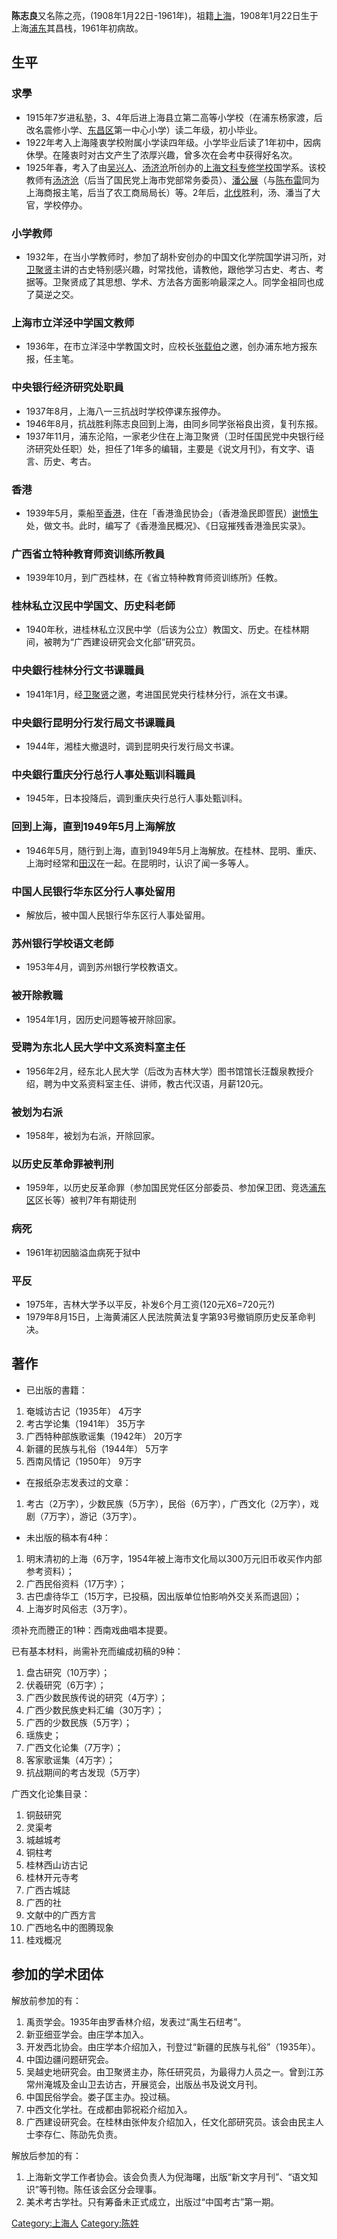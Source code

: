 {{unreferenced|time=2013-05-07T08:53:12+00:00}}
'''陈志良'''又名陈之亮，(1908年1月22日-1961年)，祖籍[[上海|上海]]，1908年1月22日生于上海[[浦东|浦东]]其昌栈，1961年初病故。

== 生平 ==
=== 求學 ===
*1915年7岁进私塾，3、4年后进上海县立第二高等小学校（在浦东杨家渡，后改名震修小学、[[东昌区_(上海市)|东昌区]]第一中心小学）读二年级，初小毕业。
*1922年考入上海隆衷学校附属小学读四年级。小学毕业后读了1年初中，因病休學。在隆衷时对古文产生了浓厚兴趣，曾多次在会考中获得好名次。
*1925年春，考入了由[[吴兴人|吴兴人]]、[[汤济沧|汤济沧]]所创办的[[上海文科专修学校|上海文科专修学校]]国学系。该校教师有[[汤济沧|汤济沧]]（后当了国民党上海市党部常务委员）、[[潘公展|潘公展]]（与[[陈布雷|陈布雷]]同为上海商报主笔，后当了农工商局局长）等。2年后，[[北伐|北伐]]胜利，汤、潘当了大官，学校停办。
=== 小学教师 ===
*1932年，在当小学教师时，参加了胡朴安创办的中国文化学院国学讲习所，对[[卫聚贤|卫聚贤]]主讲的古史特别感兴趣，时常找他，请教他，跟他学习古史、考古、考据等。卫聚贤成了其思想、学术、方法各方面影响最深之人。同学金祖同也成了莫逆之交。
=== 上海市立洋泾中学国文教师 ===
*1936年，在市立洋泾中学教国文时，应校长[[张载伯|张载伯]]之邀，创办浦东地方报东报，任主笔。
=== 中央银行经济研究处职員 ===
*1937年8月，上海八一三抗战时学校停课东报停办。
*1946年8月，抗战胜利陈志良回到上海，由同乡同学张裕良出资，复刊东报。
*1937年11月，浦东沦陷，一家老少住在上海卫聚贤（卫时任国民党中央银行经济研究处任职）处，担任了1年多的编辑，主要是《说文月刊》，有文字、语言、历史、考古。
=== 香港 ===
*1939年5月，乘船至[[香港|香港]]，住在「香港渔民协会」（香港渔民即疍民）[[谢愤生|谢愤生]]处，做文书。此时，编写了《香港渔民概况》、《日寇摧残香港渔民实录》。
=== 广西省立特种教育师资训练所教員 ===
*1939年10月，到广西桂林，在《省立特种教育师资训练所》任教。
=== 桂林私立汉民中学国文、历史科老師 ===
*1940年秋，进桂林私立汉民中学（后该为公立）教国文、历史。在桂林期间，被聘为“广西建设研究会文化部”研究员。
=== 中央銀行桂林分行文书课職員 ===
*1941年1月，经[[卫聚贤|卫聚贤]]之邀，考进国民党央行桂林分行，派在文书课。
=== 中央銀行昆明分行发行局文书课職員 ===
*1944年，湘桂大撤退时，调到昆明央行发行局文书课。
=== 中央銀行重庆分行总行人事处甄训科職員 ===
*1945年，日本投降后，调到重庆央行总行人事处甄训科。
=== 回到上海，直到1949年5月上海解放 ===
*1946年5月，随行到上海，直到1949年5月上海解放。在桂林、昆明、重庆、上海时经常和[[田汉|田汉]]在一起。在昆明时，认识了闻一多等人。
=== 中国人民银行华东区分行人事处留用 ===
*解放后，被中国人民银行华东区行人事处留用。
=== 苏州银行学校语文老師 ===
*1953年4月，调到苏州银行学校教语文。
=== 被开除教職 ===
*1954年1月，因历史问题等被开除回家。
=== 受聘为东北人民大学中文系资料室主任 ===
*1956年2月，经东北人民大学（后改为吉林大学）图书馆馆长汪馥泉教授介绍，聘为中文系资料室主任、讲师，教古代汉语，月薪120元。
=== 被划为右派 ===
*1958年，被划为右派，开除回家。
=== 以历史反革命罪被判刑 ===
*1959年，以历史反革命罪（参加国民党任区分部委员、参加保卫团、竞选[[浦东区|浦东区]]区长等）被判7年有期徒刑
=== 病死 ===
*1961年初因脑溢血病死于狱中
=== 平反 ===
*1975年，吉林大学予以平反，补发6个月工资(120元X6=720元?)
*1979年8月15日，上海黄浦区人民法院黄法复字第93号撤销原历史反革命判决。

== 著作 ==
*已出版的書籍：
# 奄城访古记（1935年）          4万字
# 考古学论集（1941年）          35万字
# 广西特种部族歌谣集（1942年）  20万字
# 新疆的民族与礼俗（1944年）    5万字
# 西南风情记（1950年）          9万字
*在报纸杂志发表过的文章：
# 考古（2万字），少数民族（5万字），民俗（6万字），广西文化（2万字），戏剧（7万字），游记（3万字）。
*未出版的稿本有4种：
# 明末清初的上海（6万字，1954年被上海市文化局以300万元旧币收买作内部参考资料）；
# 广西民俗资料（17万字）；
# 古巴虐待华工（15万字，已投稿，因出版单位怕影响外交关系而退回）；
# 上海岁时风俗志（3万字）。

须补充而謄正的1种：西南戏曲唱本提要。

已有基本材料，尚需补充而编成初稿的9种：
# 盘古研究（10万字）；
# 伏羲研究（6万字）；
# 广西少数民族传说的研究（4万字）；
# 广西少数民族史料汇编（30万字）；
# 广西的少数民族（5万字）；
# 瑶族史；
# 广西文化论集（7万字）；
# 客家歌谣集（4万字）；
# 抗战期间的考古发现（5万字）

广西文化论集目录：
# 铜鼓研究
# 灵渠考
# 城越城考
# 铜柱考
# 桂林西山访古记
# 桂林开元寺考
# 广西古城誌
# 广西的社
# 文献中的广西方言
# 广西地名中的图腾现象
# 桂戏概况

== 参加的学术团体 ==
解放前参加的有：
# 禹贡学会。1935年由罗香林介绍，发表过“禹生石纽考”。
# 新亚细亚学会。由庄学本加入。
# 开发西北协会。由庄学本介绍加入，刊登过“新疆的民族与礼俗”（1935年）。
# 中国边疆问题研究会。
# 吴越史地研究会。由卫聚贤主办，陈任研究员，为最得力人员之一。曾到江苏常州淹城及金山卫去访古，开展览会，出版丛书及说文月刊。
# 中国民俗学会。娄子匡主办。投过稿。
# 中西文化学社。在成都由郭祝崧介绍加入。
# 广西建设研究会。在桂林由张仲友介绍加入，任文化部研究员。该会由民主人士李存仁、陈劭先负责。

解放后参加的有：
# 上海新文学工作者协会。该会负责人为倪海曙，出版“新文字月刊”、“语文知识”等刊物。陈任该会区分会理事。
# 美术考古学社。只有筹备未正式成立，出版过“中国考古”第一期。

[[Category:上海人|Category:上海人]]
[[Category:陈姓|Category:陈姓]]